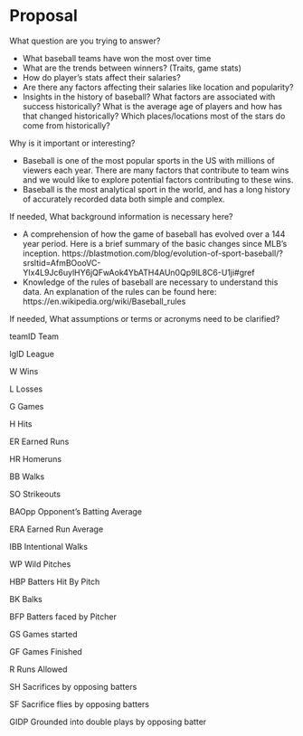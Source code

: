 # Proposal {.unnumbered}

What question are you trying to answer?

- What baseball teams have won the most over time
- What are the trends between winners? (Traits, game stats)
- How do player’s stats affect their salaries?
- Are there any factors affecting their salaries like location and popularity? 
- Insights in the history of baseball? What factors are associated with success historically? What is the average age of players and  how has that changed historically? Which places/locations most of the stars do come from historically? 


Why is it important or interesting?

- Baseball is one of the most popular sports in the US with millions of viewers each year. There are many factors that contribute to team wins and we would like to explore potential factors contributing to these wins.
- Baseball is the most analytical sport in the world, and has a long history of accurately recorded data both simple and complex. 


If needed, What background information is necessary here?

- A comprehension of how the game of baseball has evolved over a 144 year period. Here is a brief summary of the basic changes since MLB’s inception.
https://blastmotion.com/blog/evolution-of-sport-baseball/?srsltid=AfmBOooVC-YIx4L9Jc6uylHY6jQFwAok4YbATH4AUn0Qp9lL8C6-U1ji#gref
- Knowledge of the rules of baseball are necessary to understand this data. An explanation of the rules can be found here: https://en.wikipedia.org/wiki/Baseball_rules 


If needed, What assumptions or terms or acronyms need to be clarified?

teamID         Team

lgID           League

W              Wins

L              Losses

G              Games

H              Hits

ER             Earned Runs

HR             Homeruns

BB             Walks

SO             Strikeouts

BAOpp          Opponent's Batting Average

ERA            Earned Run Average

IBB            Intentional Walks

WP             Wild Pitches

HBP            Batters Hit By Pitch

BK             Balks

BFP            Batters faced by Pitcher

GS 	      Games started

GF             Games Finished

R              Runs Allowed

SH             Sacrifices by opposing batters

SF             Sacrifice flies by opposing batters

GIDP           Grounded into double plays by opposing batter
